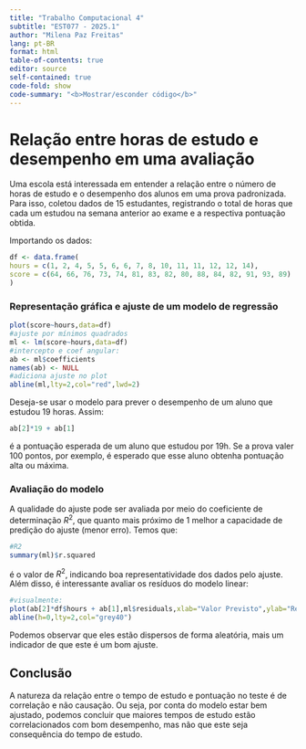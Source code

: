 ```yaml
---
title: "Trabalho Computacional 4"
subtitle: "EST077 - 2025.1"
author: "Milena Paz Freitas"
lang: pt-BR
format: html
table-of-contents: true
editor: source
self-contained: true
code-fold: show
code-summary: "<b>Mostrar/esconder código</b>"
---
```


# Relação entre horas de estudo e desempenho em uma avaliação

Uma escola está interessada em entender a relação entre o número de horas de estudo e
o desempenho dos alunos em uma prova padronizada. Para isso, coletou dados de 15
estudantes, registrando o total de horas que cada um estudou na semana anterior ao
exame e a respectiva pontuação obtida.

Importando os dados:

```r
df <- data.frame(
hours = c(1, 2, 4, 5, 5, 6, 6, 7, 8, 10, 11, 11, 12, 12, 14),
score = c(64, 66, 76, 73, 74, 81, 83, 82, 80, 88, 84, 82, 91, 93, 89)
)
```

### Representação gráfica e ajuste de um modelo de regressão

```r
plot(score~hours,data=df)
#ajuste por mínimos quadrados
ml <- lm(score~hours,data=df)
#intercepto e coef angular:
ab <- ml$coefficients
names(ab) <- NULL
#adiciona ajuste no plot
abline(ml,lty=2,col="red",lwd=2)
```

Deseja-se usar o modelo para prever o desempenho de um aluno que estudou 19 horas. Assim:

```r
ab[2]*19 + ab[1]
```

é a pontuação esperada de um aluno que estudou por 19h. Se a prova valer 100 pontos, por exemplo, é esperado que esse aluno obtenha pontuação alta ou máxima.

### Avaliação do modelo

A qualidade do ajuste pode ser avaliada por meio do coeficiente de determinação $R^2$, que quanto mais próximo de 1 melhor a capacidade de predição do ajuste (menor erro). Temos que:

```r
#R2
summary(ml)$r.squared
```

é o valor de $R^2$, indicando boa representatividade dos dados pelo ajuste. Além disso, é interessante avaliar os resíduos do modelo linear:

```r
#visualmente:
plot(ab[2]*df$hours + ab[1],ml$residuals,xlab="Valor Previsto",ylab="Resíduos")
abline(h=0,lty=2,col="grey40")
```

Podemos observar que eles estão dispersos de forma aleatória, mais um indicador de que este é um bom ajuste.

## Conclusão

A natureza da relação entre o tempo de estudo e pontuação no teste é de correlação e não causação. Ou seja, por conta do modelo estar bem ajustado, podemos concluir que maiores tempos de estudo estão correlacionados com bom desempenho, mas não que este seja consequência do tempo de estudo.
